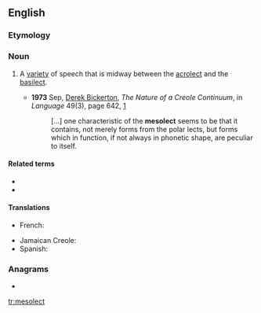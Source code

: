 ==English==

===Etymology===
{{confix|meso|lect|lang=en}}

===Noun===
{{en-noun}}

# {{lb|en|linguistics}} A [[variety]] of speech that is midway between the [[acrolect]] and the [[basilect]].
#* '''1973''' Sep, [[w:Derek Bickerton|Derek Bickerton]], ''The Nature of a Creole Continuum'', in ''Language'' 49(3), page 642, [http://links.jstor.org/sici?sici=0097-8507%28197309%2949%3A3%3C640%3ATNOACC%3E2.0.CO%3B2-K]
#*: [...] one characteristic of the '''mesolect''' seems to be that it contains,<!-- sic --> not merely forms from the polar lects, but forms which in function, if not always in phonetic shape, are peculiar to itself.

====Related terms====
* {{l|en|acrolect}}
* {{l|en|basilect}}

====Translations====
{{trans-top|between acrolect and basilect}}
* French: {{t+|fr|mésolecte}}
{{trans-mid}}
* Jamaican Creole: {{t|jam|miizolek}}
* Spanish: {{t|es|mesolecto|m}}
{{trans-bottom}}

===Anagrams===
* {{l|en|telecoms}}

[[tr:mesolect]]